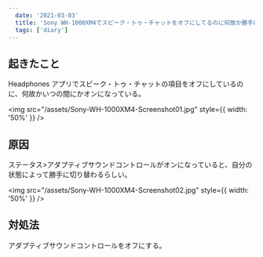 ```yaml
---
  date: '2021-03-03'
  title: 'Sony WH-1000XM4でスピーク・トゥ・チャットをオフにしてるのに何故か勝手にオンになる原因と対処法'
  tags: ['diary']
---
```


## 起きたこと

Headphones アプリでスピーク・トゥ・チャットの項目をオフにしているのに、何故かいつの間にかオンになっている。

<img src="/assets/Sony-WH-1000XM4-Screenshot01.jpg" style={{ width: '50%' }} />

## 原因

ステータス>アダプティブサウンドコントロールがオンになっていると、自分の状態によって勝手に切り替わるらしい。

<img src="/assets/Sony-WH-1000XM4-Screenshot02.jpg" style={{ width: '50%' }} />

## 対処法

アダプティブサウンドコントロールをオフにする。
